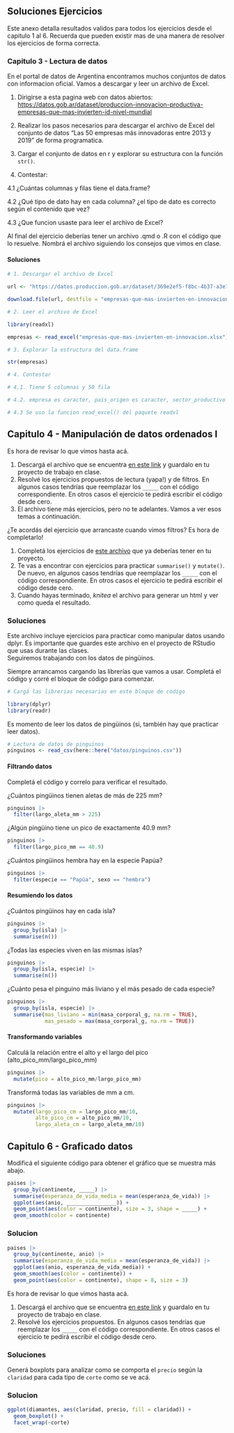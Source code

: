 ## Soluciones Ejercicios {.appendix}

Este anexo detalla resultados validos para todos los ejercicios desde el capitulo 1 al 6.  Recuerda que pueden existir mas de una manera de resolver los ejercicios de forma correcta.


### Capitulo 3 - Lectura de datos

::: ejercicio

En el portal de datos de Argentina encontramos muchos conjuntos de datos con informacion oficial. Vamos a descargar y leer un archivo de Excel.

1. Dirigirse a esta pagina web con datos abiertos: <https://datos.gob.ar/dataset/produccion-innovacion-productiva-empresas-que-mas-invierten-id-nivel-mundial>

2. Realizar los pasos necesarios para descargar el archivo de Excel del conjunto de datos "Las 50 empresas más innovadoras entre 2013 y 2019" de forma programatica.

3. Cargar el conjunto de datos en r y explorar su estructura con la función `str()`.

4. Contestar:
  
  4.1 ¿Cuántas columnas y filas tiene el data.frame?
  
  4.2 ¿Qué tipo de dato hay en cada columna? ¿el tipo de dato es correcto según el contenido que vez?
  
  4.3 ¿Que funcion usaste para leer el archivo de Excel?
 
Al final del ejercicio deberías tener un archivo .qmd o .R con el código que lo resuelve. Nombrá el archivo siguiendo los consejos que vimos en clase.
:::

#### Soluciones


```r

# 1. Descargar el archivo de Excel

url <- "https://datos.produccion.gob.ar/dataset/369e2ef5-f8bc-4b37-a3e7-f7ad8d5fceb7/resource/64aa7c24-2adc-46f1-b60d-1d34e2c7dbee/download/las-50-empresas-mas-innovadoras-entre-2013-y-2019.xlsx"

download.file(url, destfile = "empresas-que-mas-invierten-en-innovacion.xlsx")

# 2. Leer el archivo de Excel

library(readxl)

empresas <- read_excel("empresas-que-mas-invierten-en-innovacion.xlsx")

# 3. Explorar la estructura del data.frame

str(empresas)

# 4. Contestar

# 4.1. Tiene 5 columnas y 50 fila

# 4.2. empresa es caracter, pais_origen es caracter, sector_productivo es caracter, inversion_acumulada_2013_2019_EUR es numerico y varion_porcentual_2013_2019 es numerico. Si el tipo de dato es correcto.

# 4.3 Se uso la funcion read_excel() del paquete readxl


```

## Capitulo 4 - Manipulación de datos ordenados I


::: ejercicio

Es hora de revisar lo que vimos hasta acá. 

1. Descargá el archivo que se encuentra [en este link](https://github.com/rse-r/intro-programacion/blob/main/ejercicios/dplyr.qmd) y guardalo en tu proyecto de trabajo en clase.
2. Resolvé los ejercicios propuestos de lectura (yapa!) y de filtros. En algunos casos tendrías que reemplazar los `_____` con el código correspondiente. En otros casos el ejercicio te pedirá escribir el código desde cero. 
3. El archivo tiene más ejercicios, pero no te adelantes. Vamos a ver esos temas a continuación.

:::


::: ejercicio

¿Te acordás del ejercicio que arrancaste cuando vimos filtros? Es hora de completarlo!

1. Completá los ejercicios de [este archivo](https://github.com/rse-r/intro-programacion/blob/main/ejercicios/dplyr.qmd) que ya deberías tener en tu proyecto.
2. Te vas a encontrar con ejercicios para practicar `summarise()` y `mutate()`. De nuevo, en algunos casos tendrías que reemplazar los `_____` con el código correspondiente. En otros casos el ejercicio te pedirá escribir el código desde cero. 
3. Cuando hayas terminado, *knitea* el archivo para generar un html y ver como queda el resultado.

:::

### Soluciones

Este archivo incluye ejercicios para practicar como manipular datos usando dplyr. Es importante que guardes este archivo en el proyecto de RStudio que usas durante las clases.  
Seguiremos trabajando con los datos de pingüinos. 

Siempre arrancamos cargando las librerías que vamos a usar. Completá el código y corré el bloque de código para comenzar. 

```r
# Cargá las librerias necesarias en este bloque de código

library(dplyr)
library(readr)

```

Es momento de leer los datos de pingüinos (si, también hay que practicar leer datos). 

```r
# Lectura de datos de pinguinos
pinguinos <- read_csv(here::here("datos/pinguinos.csv"))
```


#### Filtrando datos

Completá el código y correlo para verificar el resultado. 

¿Cuántos pingüinos tienen aletas de más de 225 mm? 

```r
pinguinos |> 
  filter(largo_aleta_mm > 225)
```

¿Algún pingüino tiene un pico de exactamente 40.9 mm?

```r
pinguinos |> 
  filter(largo_pico_mm == 40.9)
```

¿Cuántos pingüinos hembra hay en la especie Papúa? 

```r
pinguinos |> 
  filter(especie == "Papúa", sexo == "hembra")
```

#### Resumiendo los datos

¿Cuántos pingüinos hay en cada isla?

```r
pinguinos |> 
  group_by(isla) |> 
  summarise(n())
```

¿Todas las especies viven en las mismas islas?

```r
pinguinos |> 
  group_by(isla, especie) |> 
  summarise(n())
```

¿Cuánto pesa el pinguino más liviano y el más pesado de cada especie?

```r
pinguinos |> 
  group_by(isla, especie) |> 
  summarise(mas_liviano = min(masa_corporal_g, na.rm = TRUE),
            mas_pesado = max(masa_corporal_g, na.rm = TRUE))
```

#### Transformando variables

Calculá la relación entre el alto y el largo del pico (alto_pico_mm/largo_pico_mm)

```r
pinguinos |> 
  mutate(pico = alto_pico_mm/largo_pico_mm)
```
Transformá todas las variables de mm a cm. 

```r
pinguinos |> 
  mutate(largo_pico_cm = largo_pico_mm/10,
         alto_pico_cm = alto_pico_mm/10,
         largo_aleta_cm = largo_aleta_mm/10)
```

## Capitulo 6 - Graficado datos

::: ejercicio

Modificá el siguiente código para obtener el gráfico que se muestra más abajo.

```r
paises |> 
  group_by(continente, _____) |> 
  summarise(esperanza_de_vida_media = mean(esperanza_de_vida)) |> 
  ggplot(aes(anio, ________________)) +  
  geom_point(aes(color = continente), size = 3, shape = _____) +
  geom_smooth(color = continente) 
```

::: 

### Solucion

```r
paises |> 
  group_by(continente, anio) |> 
  summarise(esperanza_de_vida_media = mean(esperanza_de_vida)) |> 
  ggplot(aes(anio, esperanza_de_vida_media)) +  
  geom_smooth(aes(color = continente)) +
  geom_point(aes(color = continente), shape = 8, size = 3) 
```

::: ejercicio

Es hora de revisar lo que vimos hasta acá. 

1. Descargá el archivo que se encuentra [en este link](https://github.com/rse-r/intro-programacion/blob/main/ejercicios/ggplot.qmd) y guardalo en tu proyecto de trabajo en clase.
2. Resolvé los ejercicios propuestos. En algunos casos tendrías que reemplazar los `_____` con el código correspondiente. En otros casos el ejercicio te pedirá escribir el código desde cero. 
:::

### Soluciones






::: ejercicio

Generá boxplots para analizar como se comporta el `precio` según la `claridad` para cada tipo de `corte` como se ve acá.


:::

### Solucion

```r
ggplot(diamantes, aes(claridad, precio, fill = claridad)) +
  geom_boxplot() +
  facet_wrap(~corte)
```



